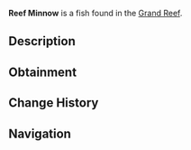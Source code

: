 {{FishInfobox
|image          = Reef Minnow.png
|rarity         = Common
|sea            = First Sea
|location       = [[Grand Reef]]
|sublocation    = Coral Reef
|sources        = Fishing Rod
|radar_location = 
|xp             = 65
|weather        = 
|time           = 
|season         = 
|bait           = Seaweed
|base_weight    = 0.6
|base_value     = 85
|weight_range   = 0.5
|base_chance    = 65
|base_resil     = 90
}}
'''Reef Minnow''' is a {{Rarity|Common}} fish found in the [[Grand Reef]].

== Description ==
{{Description|A quick, small reef fish that swims in tight groups near coral formations. They use their silvery scales and small size to hide from predators, darting between coral branches when threatened.|Bestiary Entry}}

== Obtainment ==
{{Description|Found swimming among shallow coral reefs.|Bestiary Hint}}
{{Fish Availability|
Grand Reef
|top_rods      = 
Rapid Rod\247534.73\200637.82;
Azure Of Lagoon\241897.69\146499.49;
Champions Rod\240023.77\154658.57;
No-Life Rod\239980.48\212224.66;
Abyssal Specter Rod\239171.2\171664.83;
Training Rod\211842.11\211842.11;
Flimsy Rod\158625\158625;
Resourceful Rod\230019.52\153399.74;
Fast Rod\213280.97\213280.97;
Seraphic Rod\211389.2\211389.2;
Tempest Rod\216129.78\203940.66;
Long Rod\215065.92\129531.12;
Depthseeker Rod\238062\165030.98;
Verdant Shear Rod\237320.31\180884.75;
Avalanche Rod\236614.94\148376.09;
Blazebringer Rod\233830.69\170357.73;
Zeus Rod\232392.22\180420.94;
Trident Rod\229054.54\147759.88;
Volcanic Rod\226997.97\137033.9;
Free Spirit Rod\226707.57\147578.89;
Challenger's Rod\222830.86\193487.18;
Rod Of The Depths\207189.06\175853.15;
Rod Of The Forgotten Fang\201476.99\193028.06;
Ethereal Prism Rod\199919.72\133779.41;
Rod Of The Exalted One\187948.75\164862.32;
Steady Rod\106800.9\79097.13
|recommended   = No-Life Rod
}}

== Change History ==
{{Change History|{{subst:Current Version}}}}

== Navigation ==
{{Fish Navbox|Grand Reef}}